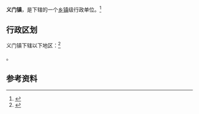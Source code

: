 {{中国乡级行政区|14/09/31/101/000}}

'''义门镇'''，是{{PRC admin/fullname|14/09/31/101/000|3}}下辖的一个[[乡镇|乡镇]]级行政单位。<ref>{{PRC admin/ref sgc|{{PRC admin/parent|14/09/31/101/000}}}}</ref>

== 行政区划 ==

义门镇下辖以下地区：<ref>{{PRC admin/ref sgc|14/09/31/101/000}}</ref>

{{PRC admin/children|14/09/31/101/000}}。

== 参考资料 ==

{{reflist}}

{{行政区划小作品}}
{{PRC admin/navcat|14/09/31/101/000}}